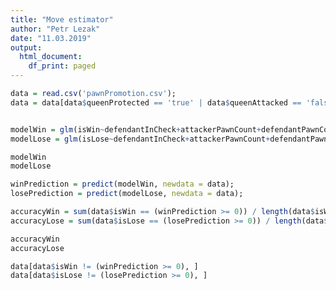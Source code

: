 ```yaml
---
title: "Move estimator"
author: "Petr Lezak"
date: "11.03.2019"
output:
  html_document:
    df_print: paged
---
```


```r
data = read.csv('pawnPromotion.csv');
data = data[data$queenProtected == 'true' | data$queenAttacked == 'false',];


modelWin = glm(isWin~defendantInCheck+attackerPawnCount+defendantPawnCount+attackerKingInMateRisk+defendantKingInMateRisk+queenProtected+queenAttacked+exchangeableQueenCount+capturableQueenCount+pawnTwoMovesToPromotionCount+savedQueenCount,family=binomial(link='logit'), data = data);
modelLose = glm(isLose~defendantInCheck+attackerPawnCount+defendantPawnCount+attackerKingInMateRisk+defendantKingInMateRisk+queenProtected+queenAttacked+exchangeableQueenCount+capturableQueenCount+pawnTwoMovesToPromotionCount+savedQueenCount,family=binomial(link='logit'), data = data);

modelWin
modelLose

winPrediction = predict(modelWin, newdata = data);
losePrediction = predict(modelLose, newdata = data);

accuracyWin = sum(data$isWin == (winPrediction >= 0)) / length(data$isWin);
accuracyLose = sum(data$isLose == (losePrediction >= 0)) / length(data$isLose);

accuracyWin
accuracyLose

data[data$isWin != (winPrediction >= 0), ]
data[data$isLose != (losePrediction >= 0), ]

```
